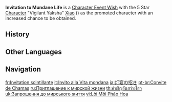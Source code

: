 {{Wish Series Infobox
|character = Xiao
|type      = Character Event Wishes
}}
'''Invitation to Mundane Life''' is a [[Character Event Wish]] with the 5 Star [[Character]] "Vigilant Yaksha" [[Xiao]] ({{Anemo}}) as the promoted character with an increased chance to be obtained.

==History==
{{Wish History Table}}

==Other Languages==
{{Other Languages
|en      = Invitation to Mundane Life
|zhs     = 烟火之邀
|zhs_rm  = Yānhuǒ zhī Yāo
|zht     = 煙火之邀
|zht_rm  = Yānhuǒ zhī Yāo
|zh_tl   = Invitation to Fireworks
|ja      = 灯宴の招き
|ja_rm   = Touen no Maneki{{Assumed}}
|ja_tl   = Invitation to the Lantern Banquet
|ko      = {{tt|등|燈}}불의 초대
|ko_rm   = Deungbur-ui Chodae
|ko_tl   = Invitation of Lanterns
|es      = Invitación al mundo mortal
|es_tl   = Invitation to the Mortal World
|fr      = Invitation scintillante
|fr_tl   = Scintillating Invitation
|ru      = Приглашение к мирской жизни
|ru_tl   = Invitation to Mundane Life
|th      = คำเชิญอันสว่างไสว
|th_rm   = Kham choen sawang sawai
|th_tl   = Invitation to Extravagant Lights
|vi      = Lời Mời {{tt|Pháo Hoa|炮花}}
|vi_tl   = Fireworks Invitation
|de      = Bombastische Einladung
|de_tl   = Bombastic Invitation
|id      = Panggilan Cahaya
|id_tl   = Lights Invitation
|pt      = Convite de Chamas
|pt_tl   = Invitation of Flames
|tr      = Ölümlüler Dünyasına Davet
|tr_tl   = 
|it      = Invito alla Vita mondana
|it_tl   = Invitation to the Worldly Life
}}

==Navigation==
{{Wish Navbox}}

[[fr:Invitation scintillante]]
[[it:Invito alla Vita mondana]]
[[ja:灯宴の招き]]
[[pt-br:Convite de Chamas]]
[[ru:Приглашение к мирской жизни]]
[[th:คำเชิญอันสว่างไสว]]
[[uk:Запрошення до мирського життя]]
[[vi:Lời Mời Pháo Hoa]]